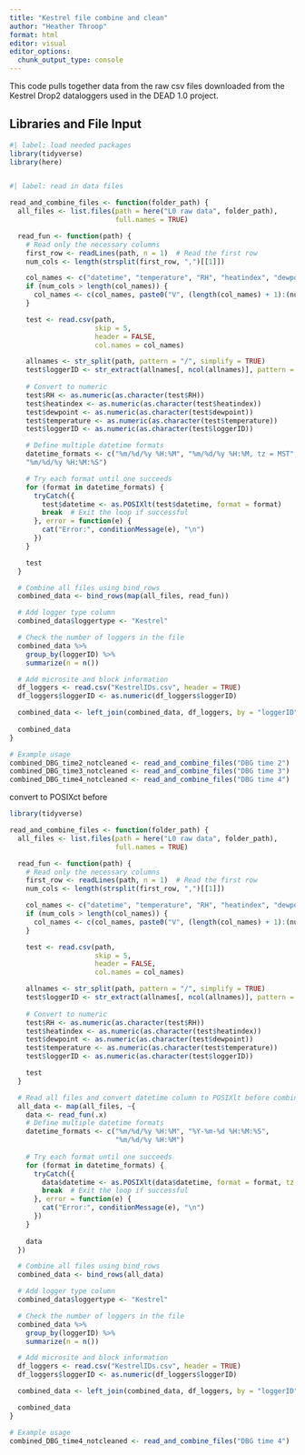 ```yaml
---
title: "Kestrel file combine and clean"
author: "Heather Throop"
format: html
editor: visual
editor_options: 
  chunk_output_type: console
---
```


This code pulls together data from the raw csv files downloaded from the Kestrel Drop2 dataloggers used in the DEAD 1.0 project.

## Libraries and File Input

```r
#| label: load needed packages
library(tidyverse)
library(here)
```

```r
```

```r
#| label: read in data files

read_and_combine_files <- function(folder_path) {
  all_files <- list.files(path = here("L0 raw data", folder_path), 
                          full.names = TRUE)

  read_fun <- function(path) {
    # Read only the necessary columns
    first_row <- readLines(path, n = 1)  # Read the first row
    num_cols <- length(strsplit(first_row, ",")[[1]])

    col_names <- c("datetime", "temperature", "RH", "heatindex", "dewpoint", "datatype")
    if (num_cols > length(col_names)) {
      col_names <- c(col_names, paste0("V", (length(col_names) + 1):(num_cols - length(col_names))))
    }

    test <- read.csv(path, 
                     skip = 5,
                     header = FALSE,
                     col.names = col_names)

    allnames <- str_split(path, pattern = "/", simplify = TRUE)
    test$loggerID <- str_extract(allnames[, ncol(allnames)], pattern = "2[0-9][0-9][0-9][0-9][0-9][0-9]")
    
    # Convert to numeric
    test$RH <- as.numeric(as.character(test$RH))
    test$heatindex <- as.numeric(as.character(test$heatindex))
    test$dewpoint <- as.numeric(as.character(test$dewpoint))
    test$temperature <- as.numeric(as.character(test$temperature))
    test$loggerID <- as.numeric(as.character(test$loggerID))

    # Define multiple datetime formats
    datetime_formats <- c("%m/%d/%y %H:%M", "%m/%d/%y %H:%M, tz = MST", 
    "%m/%d/%y %H:%M:%S")

    # Try each format until one succeeds
    for (format in datetime_formats) {
      tryCatch({
        test$datetime <- as.POSIXlt(test$datetime, format = format)
        break  # Exit the loop if successful
      }, error = function(e) {
        cat("Error:", conditionMessage(e), "\n")
      })
    }

    test
  }

  # Combine all files using bind_rows
  combined_data <- bind_rows(map(all_files, read_fun))

  # Add logger type column
  combined_data$loggertype <- "Kestrel"

  # Check the number of loggers in the file
  combined_data %>%
    group_by(loggerID) %>%
    summarize(n = n())

  # Add microsite and block information
  df_loggers <- read.csv("KestrelIDs.csv", header = TRUE)
  df_loggers$loggerID <- as.numeric(df_loggers$loggerID)

  combined_data <- left_join(combined_data, df_loggers, by = "loggerID")
  
  combined_data
}

```

```r
# Example usage
combined_DBG_time2_notcleaned <- read_and_combine_files("DBG time 2")
combined_DBG_time3_notcleaned <- read_and_combine_files("DBG time 3")
combined_DBG_time4_notcleaned <- read_and_combine_files("DBG time 4")
```

convert to POSIXct before

```r
library(tidyverse)

read_and_combine_files <- function(folder_path) {
  all_files <- list.files(path = here("L0 raw data", folder_path), 
                          full.names = TRUE)

  read_fun <- function(path) {
    # Read only the necessary columns
    first_row <- readLines(path, n = 1)  # Read the first row
    num_cols <- length(strsplit(first_row, ",")[[1]])

    col_names <- c("datetime", "temperature", "RH", "heatindex", "dewpoint", "datatype")
    if (num_cols > length(col_names)) {
      col_names <- c(col_names, paste0("V", (length(col_names) + 1):(num_cols - length(col_names))))
    }

    test <- read.csv(path, 
                     skip = 5,
                     header = FALSE,
                     col.names = col_names)

    allnames <- str_split(path, pattern = "/", simplify = TRUE)
    test$loggerID <- str_extract(allnames[, ncol(allnames)], pattern = "2[0-9][0-9][0-9][0-9][0-9][0-9]")
    
    # Convert to numeric
    test$RH <- as.numeric(as.character(test$RH))
    test$heatindex <- as.numeric(as.character(test$heatindex))
    test$dewpoint <- as.numeric(as.character(test$dewpoint))
    test$temperature <- as.numeric(as.character(test$temperature))
    test$loggerID <- as.numeric(as.character(test$loggerID))

    test
  }

  # Read all files and convert datetime column to POSIXlt before combining
  all_data <- map(all_files, ~{
    data <- read_fun(.x)
    # Define multiple datetime formats
    datetime_formats <- c("%m/%d/%y %H:%M", "%Y-%m-%d %H:%M:%S",
                          "%m/%d/%y %H:%M")
    
    # Try each format until one succeeds
    for (format in datetime_formats) {
      tryCatch({
        data$datetime <- as.POSIXlt(data$datetime, format = format, tz = "MST")
        break  # Exit the loop if successful
      }, error = function(e) {
        cat("Error:", conditionMessage(e), "\n")
      })
    }
    
    data
  })

  # Combine all files using bind_rows
  combined_data <- bind_rows(all_data)

  # Add logger type column
  combined_data$loggertype <- "Kestrel"

  # Check the number of loggers in the file
  combined_data %>%
    group_by(loggerID) %>%
    summarize(n = n())

  # Add microsite and block information
  df_loggers <- read.csv("KestrelIDs.csv", header = TRUE)
  df_loggers$loggerID <- as.numeric(df_loggers$loggerID)

  combined_data <- left_join(combined_data, df_loggers, by = "loggerID")

  combined_data
}

# Example usage
combined_DBG_time4_notcleaned <- read_and_combine_files("DBG time 4")

```
